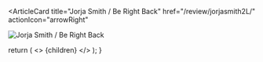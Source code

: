 <ArticleCard
  title="Jorja Smith / Be Right Back"
  href="/review/jorjasmith2L/"
  actionIcon="arrowRight"
>

![Jorja Smith / Be Right Back](../../images/cd/jorjasmith2L.jpg)

</ArticleCard>

  return (
    <>
      {children}
    </>
  );
}